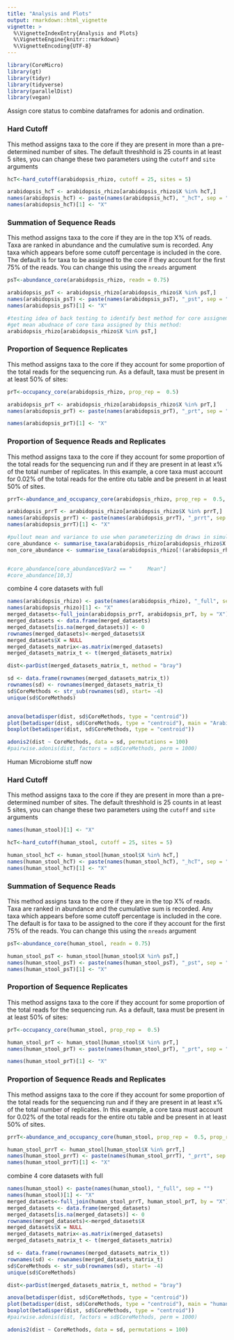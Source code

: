 ```yaml
---
title: "Analysis and Plots"
output: rmarkdown::html_vignette
vignette: >
  %\VignetteIndexEntry{Analysis and Plots}
  %\VignetteEngine{knitr::rmarkdown}
  %\VignetteEncoding{UTF-8}
---
```


```r
library(CoreMicro)
library(gt)
library(tidyr)
library(tidyverse)
library(parallelDist)
library(vegan)
```

Assign core status to combine dataframes for adonis and ordination. 

### Hard Cutoff

This method assigns taxa to the core if they are present in more than a pre-determined number of sites. The default threshhold is 25 counts in at least 5 sites, you can change these two parameters using the `cutoff` and `site` arguments

```r
hcT<-hard_cutoff(arabidopsis_rhizo, cutoff = 25, sites = 5)

arabidopsis_hcT <- arabidopsis_rhizo[arabidopsis_rhizo$X %in% hcT,]
names(arabidopsis_hcT) <- paste(names(arabidopsis_hcT), "_hcT", sep = "")
names(arabidopsis_hcT)[1] <- "X"
```

### Summation of Sequence Reads 

This method assigns taxa to the core if they are in the top X% of reads. Taxa are ranked in abundance and the cumulative sum is recorded. Any taxa which appears before some cutoff percentage is included in the core. The default is for taxa to be assigned to the core if they account for the first 75% of the reads. You can change this using the `nreads` argument

```r
psT<-abundance_core(arabidopsis_rhizo, readn = 0.75)

arabidopsis_psT <- arabidopsis_rhizo[arabidopsis_rhizo$X %in% psT,]
names(arabidopsis_psT) <- paste(names(arabidopsis_psT), "_pst", sep = "")
names(arabidopsis_psT)[1] <- "X"

#testing idea of back testing to identify best method for core assignemnts:
#get mean abudnace of core taxa assigned by this method:
arabidopsis_rhizo[arabidopsis_rhizo$X %in% psT,]


```

### Proportion of Sequence Replicates

This method assigns taxa to the core if they account for some proportion of the total reads for the sequencing run. As a default, taxa must be present in at least 50% of sites:

```r
prT<-occupancy_core(arabidopsis_rhizo, prop_rep =  0.5)

arabidopsis_prT <- arabidopsis_rhizo[arabidopsis_rhizo$X %in% prT,]
names(arabidopsis_prT) <- paste(names(arabidopsis_prT), "_prt", sep = "")

names(arabidopsis_prT)[1] <- "X"
```

### Proportion of Sequence Reads and Replicates

This method assigns taxa to the core if they account for some proportion of the total reads for the sequencing run and if they are present in at least x% of the total number of replicates. In this example, a core taxa must account for 0.02% of the total reads for the entire otu table and be present in at least 50% of sites.

```r
prrT<-abundance_and_occupancy_core(arabidopsis_rhizo, prop_rep =  0.5, prop_reads = 0.0002)

arabidopsis_prrT <- arabidopsis_rhizo[arabidopsis_rhizo$X %in% prrT,]
names(arabidopsis_prrT) <- paste(names(arabidopsis_prrT), "_prrt", sep = "")
names(arabidopsis_prrT)[1] <- "X"

#pullout mean and variance to use when parameterizing dm draws in simulations
core_abundance <- summarise_taxa(arabidopsis_rhizo[arabidopsis_rhizo$X %in% prrT,]) %>% summary() %>% data.frame() 
non_core_abundance <- summarise_taxa(arabidopsis_rhizo[!(arabidopsis_rhizo$X %in% prrT),]) %>% summary()


#core_abundance[core_abundance$Var2 == "     Mean"]
#core_abundance[10,3]
```

combine 4 core datasets with full 
```r
names(arabidopsis_rhizo) <- paste(names(arabidopsis_rhizo), "_full", sep = "")
names(arabidopsis_rhizo)[1] <- "X"
merged_datasets<-full_join(arabidopsis_prrT, arabidopsis_prT, by = "X") %>% full_join(arabidopsis_hcT) %>% full_join(arabidopsis_psT) %>% full_join(arabidopsis_rhizo) 
merged_datasets <- data.frame(merged_datasets)
merged_datasets[is.na(merged_datasets)] <- 0
rownames(merged_datasets)<-merged_datasets$X
merged_datasets$X = NULL
merged_datasets_matrix<-as.matrix(merged_datasets)
merged_datasets_matrix_t <- t(merged_datasets_matrix)
```


```r
dist<-parDist(merged_datasets_matrix_t, method = "bray")

sd <- data.frame(rownames(merged_datasets_matrix_t))
rownames(sd) <- rownames(merged_datasets_matrix_t)
sd$CoreMethods <- str_sub(rownames(sd), start= -4)
unique(sd$CoreMethods)


anova(betadisper(dist, sd$CoreMethods, type = "centroid"))
plot(betadisper(dist, sd$CoreMethods, type = "centroid"), main = "Arabidopsis")
boxplot(betadisper(dist, sd$CoreMethods, type = "centroid"))

adonis2(dist ~ CoreMethods, data = sd, permutations = 100)
#pairwise.adonis(dist, factors = sd$CoreMethods, perm = 1000)
```


Human Microbiome stuff now 

### Hard Cutoff

This method assigns taxa to the core if they are present in more than a pre-determined number of sites. The default threshhold is 25 counts in at least 5 sites, you can change these two parameters using the `cutoff` and `site` arguments

```r
names(human_stool)[1] <- "X"

hcT<-hard_cutoff(human_stool, cutoff = 25, sites = 5)

human_stool_hcT <- human_stool[human_stool$X %in% hcT,]
names(human_stool_hcT) <- paste(names(human_stool_hcT), "_hcT", sep = "")
names(human_stool_hcT)[1] <- "X"
```

### Summation of Sequence Reads 

This method assigns taxa to the core if they are in the top X% of reads. Taxa are ranked in abundance and the cumulative sum is recorded. Any taxa which appears before some cutoff percentage is included in the core. The default is for taxa to be assigned to the core if they account for the first 75% of the reads. You can change this using the `nreads` argument

```r
psT<-abundance_core(human_stool, readn = 0.75)

human_stool_psT <- human_stool[human_stool$X %in% psT,]
names(human_stool_psT) <- paste(names(human_stool_psT), "_pst", sep = "")
names(human_stool_psT)[1] <- "X"
```

### Proportion of Sequence Replicates

This method assigns taxa to the core if they account for some proportion of the total reads for the sequencing run. As a default, taxa must be present in at least 50% of sites:

```r
prT<-occupancy_core(human_stool, prop_rep =  0.5)

human_stool_prT <- human_stool[human_stool$X %in% prT,]
names(human_stool_prT) <- paste(names(human_stool_prT), "_prt", sep = "")

names(human_stool_prT)[1] <- "X"
```

### Proportion of Sequence Reads and Replicates

This method assigns taxa to the core if they account for some proportion of the total reads for the sequencing run and if they are present in at least x% of the total number of replicates. In this example, a core taxa must account for 0.02% of the total reads for the entire otu table and be present in at least 50% of sites.

```r
prrT<-abundance_and_occupancy_core(human_stool, prop_rep =  0.5, prop_reads = 0.0002)

human_stool_prrT <- human_stool[human_stool$X %in% prrT,]
names(human_stool_prrT) <- paste(names(human_stool_prrT), "_prrt", sep = "")
names(human_stool_prrT)[1] <- "X"
```

combine 4 core datasets with full 
```r
names(human_stool) <- paste(names(human_stool), "_full", sep = "")
names(human_stool)[1] <- "X"
merged_datasets<-full_join(human_stool_prrT, human_stool_prT, by = "X") %>% full_join(human_stool_hcT) %>% full_join(human_stool_psT) %>% full_join(human_stool) 
merged_datasets <- data.frame(merged_datasets)
merged_datasets[is.na(merged_datasets)] <- 0
rownames(merged_datasets)<-merged_datasets$X
merged_datasets$X = NULL
merged_datasets_matrix<-as.matrix(merged_datasets)
merged_datasets_matrix_t <- t(merged_datasets_matrix)
```


```r
sd <- data.frame(rownames(merged_datasets_matrix_t))
rownames(sd) <- rownames(merged_datasets_matrix_t)
sd$CoreMethods <- str_sub(rownames(sd), start= -4)
unique(sd$CoreMethods)

dist<-parDist(merged_datasets_matrix_t, method = "bray")

anova(betadisper(dist, sd$CoreMethods, type = "centroid"))
plot(betadisper(dist, sd$CoreMethods, type = "centroid"), main = "human")
boxplot(betadisper(dist, sd$CoreMethods, type = "centroid"))
#pairwise.adonis(dist, factors = sd$CoreMethods, perm = 1000)

adonis2(dist ~ CoreMethods, data = sd, permutations = 100)
```
